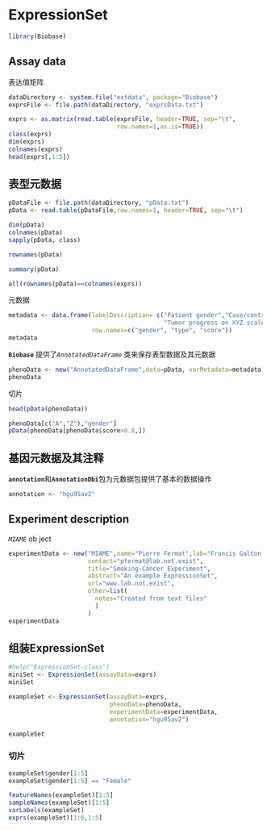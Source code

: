 # ExpressionSet

```r
library(Biobase)

```

## Assay data

表达值矩阵

```r
dataDirectory <- system.file("extdata", package="Biobase")
exprsFile <- file.path(dataDirectory, "exprsData.txt")

exprs <- as.matrix(read.table(exprsFile, header=TRUE, sep="\t",
                              row.names=1,as.is=TRUE))
class(exprs)
dim(exprs)
colnames(exprs)
head(exprs[,1:5])
```

## 表型元数据

```r
pDataFile <- file.path(dataDirectory, "pData.txt")
pData <- read.table(pDataFile,row.names=1, header=TRUE, sep="\t")

dim(pData)
colnames(pData)
sapply(pData, class)

rownames(pData)

summary(pData)

all(rownames(pData)==colnames(exprs))
```

元数据

```r
metadata <- data.frame(labelDescription= c("Patient gender","Case/control status",
                                           "Tumor progress on XYZ scale"),
                       row.names=c("gender", "type", "score"))
metadata
```

**`Biobase`** 提供了*`AnnotatedDataFrame`* 类来保存表型数据及其元数据

```r
phenoData <- new("AnnotatedDataFrame",data=pData, varMetadata=metadata)
phenoData
```

切片

```r
head(pData(phenoData))

phenoData[c("A","Z"),"gender"]
pData(phenoData[phenoData$score>0.8,])
```

## 基因元数据及其注释

**`annotation`**和**`AnnotationDbi`**包为元数据包提供了基本的数据操作

```r
annotation <- "hgu95av2"
```

## Experiment description

*`MIAME`* ob ject

```r
experimentData <- new("MIAME",name="Pierre Fermat",lab="Francis Galton Lab",
                      contact="pfermat@lab.not.exist",
                      title="Smoking-Cancer Experiment",
                      abstract="An example ExpressionSet",
                      url="www.lab.not.exist",
                      other=list(
                        notes="Created from text files"
                        )
                      )
experimentData
```

## 组装ExpressionSet

```r
#help("ExpressionSet-class")
miniSet <- ExpressionSet(assayData=exprs)
miniSet

exampleSet <- ExpressionSet(assayData=exprs,
                            phenoData=phenoData,
                            experimentData=experimentData,
                            annotation="hgu95av2")

exampleSet
```

### 切片

```r
exampleSet$gender[1:5]
exampleSet$gender[1:5] == "Female"

featureNames(exampleSet)[1:5]
sampleNames(exampleSet)[1:5]
varLabels(exampleSet)
exprs(exampleSet)[1:6,1:5]
```
